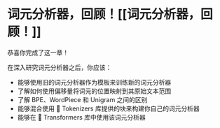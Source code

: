 # 词元分析器，回顾！[[词元分析器，回顾！]]

<CourseFloatingBanner
    chapter={6}
    classNames="absolute z-10 right-0 top-0"
/>

恭喜你完成了这一章！

在深入研究词元分析器之后，你应该：

- 能够使用旧的词元分析器作为模板来训练新的词元分析器
- 了解如何使用偏移量将词元的位置映射到其原始文本范围
- 了解 BPE、WordPiece 和 Unigram 之间的区别
- 能够混合使用 🤗 Tokenizers 库提供的块来构建你自己的词元分析器
- 能够在 🤗 Transformers 库中使用该词元分析器